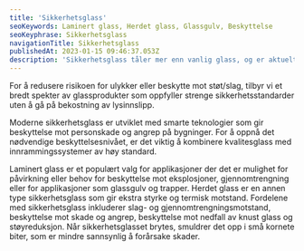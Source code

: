 ```yaml
---
title: 'Sikkerhetsglass'
seoKeywords: Laminert glass, Herdet glass, Glassgulv, Beskyttelse
seoKeyphrase: Sikkerhetsglass
navigationTitle: Sikkerhetsglass
publishedAt: 2023-01-15 09:46:37.053Z
description: 'Sikkerhetsglass tåler mer enn vanlig glass, og er aktuelt å bruke til flere forskjellige applikasjoner. Les mer om sikkerhetsglass her.'
---
```


For å redusere risikoen for ulykker eller beskytte mot støt/slag, tilbyr vi et bredt spekter av glassprodukter som oppfyller strenge sikkerhetsstandarder uten å gå på bekostning av lysinnslipp.

Moderne sikkerhetsglass er utviklet med smarte teknologier som gir beskyttelse mot personskade og angrep på bygninger. For å oppnå det nødvendige beskyttelsesnivået, er det viktig å kombinere kvalitesglass med innrammingssystemer av høy standard.

Laminert glass er et populært valg for applikasjoner der det er mulighet for påvirkning eller behov for beskyttelse mot eksplosjoner, gjennomtrengning eller for applikasjoner som glassgulv og trapper. Herdet glass er en annen type sikkerhetsglass som gir ekstra styrke og termisk motstand. Fordelene med sikkerhetsglass inkluderer slag- og gjennomtrengningsmotstand, beskyttelse mot skade og angrep, beskyttelse mot nedfall av knust glass og støyreduksjon. Når sikkerhetsglasset brytes, smuldrer det opp i små kornete biter, som er mindre sannsynlig å forårsake skader.
